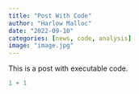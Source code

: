 ```yaml
---
title: "Post With Code"
author: "Harlow Malloc"
date: "2022-09-10"
categories: [news, code, analysis]
image: "image.jpg"
---
```


This is a post with executable code.

```r
1 + 1
```

